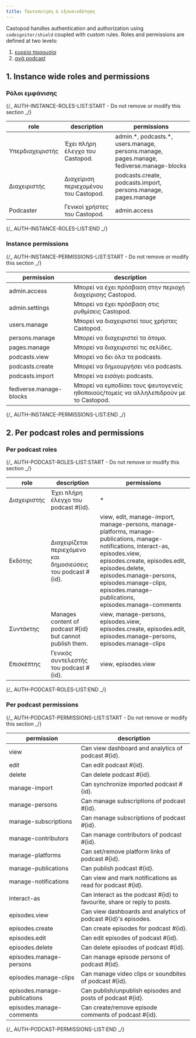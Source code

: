 ```yaml
---
title: Ταυτοποίηση & εξουσιοδότηση
---
```


Castopod handles authentication and authorization using `codeigniter/shield`
coupled with custom rules. Roles and permissions are defined at two levels:

1. [ευρεία παρουσία](#1-instance-wide-roles-and-permissions)
2. [ανά podcast](#2-per-podcast-roles-and-permissions)

## 1. Instance wide roles and permissions

### Ρόλοι εμφάνισης

{/_ AUTH-INSTANCE-ROLES-LIST:START - Do not remove or modify this section _/}

| role             | description                           | permissions                                                                                |
| ---------------- | ------------------------------------- | ------------------------------------------------------------------------------------------ |
| Υπερδιαχειριστής | Έχει πλήρη έλεγχο του Castopod.       | admin.\*, podcasts.\*, users.manage, persons.manage, pages.manage, fediverse.manage-blocks |
| Διαχειριστής     | Διαχείριση περιεχομένου του Castopod. | podcasts.create, podcasts.import, persons.manage, pages.manage                             |
| Podcaster        | Γενικοί χρήστες του Castopod.         | admin.access                                                                               |

{/_ AUTH-INSTANCE-ROLES-LIST:END _/}

### Instance permissions

{/_ AUTH-INSTANCE-PERMISSIONS-LIST:START - Do not remove or modify this section _/}

| permission              | description                                                                            |
| ----------------------- | -------------------------------------------------------------------------------------- |
| admin.access            | Μπορεί να έχει πρόσβαση στην περιοχή διαχείρισης Castopod.                             |
| admin.settings          | Μπορεί να έχει πρόσβαση στις ρυθμίσεις Castopod.                                       |
| users.manage            | Μπορεί να διαχειριστεί τους χρήστες Castopod.                                          |
| persons.manage          | Μπορεί να διαχειριστεί τα άτομα.                                                       |
| pages.manage            | Μπορεί να διαχειριστεί τις σελίδες.                                                    |
| podcasts.view           | Μπορεί να δει όλα τα podcasts.                                                         |
| podcasts.create         | Μπορεί να δημιουργήσει νέα podcasts.                                                   |
| podcasts.import         | Μπορεί να εισάγει podcasts.                                                            |
| fediverse.manage-blocks | Μπορεί να εμποδίσει τους ψευτογενείς ηθοποιούς/τομείς να αλληλεπιδρούν με το Castopod. |

{/_ AUTH-INSTANCE-PERMISSIONS-LIST:END _/}

## 2. Per podcast roles and permissions

### Per podcast roles

{/_ AUTH-PODCAST-ROLES-LIST:START - Do not remove or modify this section _/}

| role         | description                                                     | permissions                                                                                                                                                                                                                                                                                 |
| ------------ | --------------------------------------------------------------- | ------------------------------------------------------------------------------------------------------------------------------------------------------------------------------------------------------------------------------------------------------------------------------------------- |
| Διαχειριστής | Έχει πλήρη έλεγχο του podcast #\{id\}.                          | \*                                                                                                                                                                                                                                                                                          |
| Εκδότης      | Διαχειρίζεται περιεχόμενο και δημοσιεύσεις του podcast #\{id\}. | view, edit, manage-import, manage-persons, manage-platforms, manage-publications, manage-notifications, interact-as, episodes.view, episodes.create, episodes.edit, episodes.delete, episodes.manage-persons, episodes.manage-clips, episodes.manage-publications, episodes.manage-comments |
| Συντάκτης    | Manages content of podcast #\{id\} but cannot publish them.     | view, manage-persons, episodes.view, episodes.create, episodes.edit, episodes.manage-persons, episodes.manage-clips                                                                                                                                                                         |
| Επισκέπτης   | Γενικός συντελεστής του podcast #\{id\}.                        | view, episodes.view                                                                                                                                                                                                                                                                         |

{/_ AUTH-PODCAST-ROLES-LIST:END _/}

### Per podcast permissions

{/_ AUTH-PODCAST-PERMISSIONS-LIST:START - Do not remove or modify this section _/}

| permission                   | description                                                                |
| ---------------------------- | -------------------------------------------------------------------------- |
| view                         | Can view dashboard and analytics of podcast #\{id\}.                       |
| edit                         | Can edit podcast #\{id\}.                                                  |
| delete                       | Can delete podcast #\{id\}.                                                |
| manage-import                | Can synchronize imported podcast #\{id\}.                                  |
| manage-persons               | Can manage subscriptions of podcast #\{id\}.                               |
| manage-subscriptions         | Can manage subscriptions of podcast #\{id\}.                               |
| manage-contributors          | Can manage contributors of podcast #\{id\}.                                |
| manage-platforms             | Can set/remove platform links of podcast #\{id\}.                          |
| manage-publications          | Can publish podcast #\{id\}.                                               |
| manage-notifications         | Can view and mark notifications as read for podcast #\{id\}.               |
| interact-as                  | Can interact as the podcast #\{id\} to favourite, share or reply to posts. |
| episodes.view                | Can view dashboards and analytics of podcast #\{id\}'s episodes.           |
| episodes.create              | Can create episodes for podcast #\{id\}.                                   |
| episodes.edit                | Can edit episodes of podcast #\{id\}.                                      |
| episodes.delete              | Can delete episodes of podcast #\{id\}.                                    |
| episodes.manage-persons      | Can manage episode persons of podcast #\{id\}.                             |
| episodes.manage-clips        | Can manage video clips or soundbites of podcast #\{id\}.                   |
| episodes.manage-publications | Can publish/unpublish episodes and posts of podcast #\{id\}.               |
| episodes.manage-comments     | Can create/remove episode comments of podcast #\{id\}.                     |

{/_ AUTH-PODCAST-PERMISSIONS-LIST:END _/}

